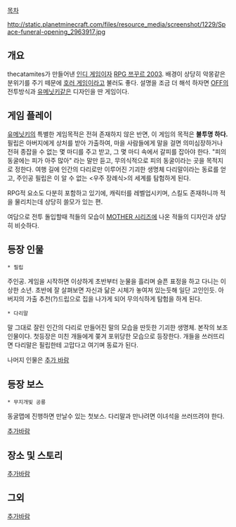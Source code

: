 [[목차]]

http://static.planetminecraft.com/files/resource_media/screenshot/1229/Space-funeral-opening_2963917.jpg

== 개요 == 

thecatamites가 만들어낸  [[인디 게임]]이자 [[RPG 쯔꾸르 2003]]. 배경이 상당히 악몽같은 분위기를 주기 떼문에 [[호러 게임]]이라고 불러도 좋다. 설명을 조금 더 해석 하자면 [[OFF]]의 전투방식과 [[유메닛키]]같은 디자인을 딴 게임이다. 

== 게임 플레이 ==

[[유메닛키]]의 특별한 게임목적은 전혀 존재하지 않은 반면, 이 게임의 목적은 '''불투명 하다.'''  필립은 아버지에게 상처를 받아 가출하여, 마을 사람들에게 말을 걸면 의미심장하거나 전혀 종잡을 수 없는 몇 마디를 주고 받고, 그 몇 마디 속에서 갈피를 잡아야 한다. "피의 동굴에는 피가 아주 많아" 라는 말만 듣고,  무의식적으로 피의 동굴이라는 곳을 목적지로 정한다. 여행 길에 인간의 다리로만 이루어진 기괴한 생명체 다리말이라는 동료를 얻고, 주인공 필립은 이 알 수 없는 <우주 장례식>의 세계를 탐험하게 된다.

RPG적 요소도 다분히 포함하고 있기에, 캐릭터를 레벨업시키며, 스킬도 존재하니까 적을 물리치는데 상당히 쓸모가 있는 편. 

여담으로 전투 돌입할때 적들의 모습이 [[MOTHER 시리즈]]에 나온 적들의 디자인과 상당히 비슷하다.

== 등장 인물 ==

 * 필립
주인공. 게임을 시작하면 이상하게 초반부터 눈물을 흘리며 슬픈 표정을 하고 다니는 이상한 소년. 초반에 잘 살펴보면 자신과 닮은 시체가 놓여져 있는듯해 일단 고인인듯. 아버지의 가출 추천(?)드립으로 집을 나가게 되어 무의식하게 탐험을 하게 된다. 

 * 다리말
말 그대로 잘린 인간의 다리로 만들어진 말의 모습을 딴듯한 기괴한 생명체.  본작의 보조인물이다. 첫등장은 미친 개들에게 쫒겨 포위당한 모습으로 등장한다. 개들을 쓰러뜨리면 다리말은 필립한테 고맙다고 여기며 동료가 된다.

나머지 인물은 [[추가 바람]]
 
== 등장 보스 ==
 * 무지개빛 공룡
동굴맵에 진행하면 만날수 있는 첫보스. 다리말과 만나려면 이녀석을 쓰러뜨려야 한다.

[[추가바람]]

== 장소 및 스토리 ==

[[추가바람]]

== 그외 ==

[[추가바람]]
